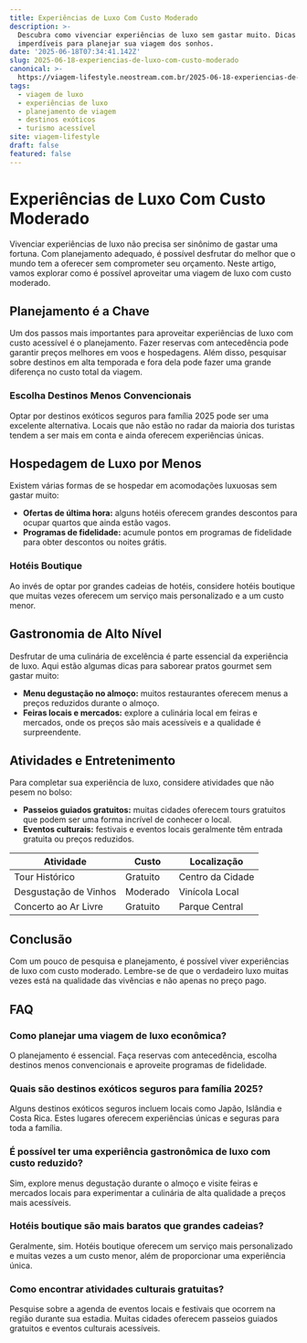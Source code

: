 ```yaml
---
title: Experiências de Luxo Com Custo Moderado
description: >-
  Descubra como vivenciar experiências de luxo sem gastar muito. Dicas
  imperdíveis para planejar sua viagem dos sonhos.
date: '2025-06-18T07:34:41.142Z'
slug: 2025-06-18-experiencias-de-luxo-com-custo-moderado
canonical: >-
  https://viagem-lifestyle.neostream.com.br/2025-06-18-experiencias-de-luxo-com-custo-moderado
tags:
  - viagem de luxo
  - experiências de luxo
  - planejamento de viagem
  - destinos exóticos
  - turismo acessível
site: viagem-lifestyle
draft: false
featured: false
---
```


# Experiências de Luxo Com Custo Moderado

Vivenciar experiências de luxo não precisa ser sinônimo de gastar uma fortuna. Com planejamento adequado, é possível desfrutar do melhor que o mundo tem a oferecer sem comprometer seu orçamento. Neste artigo, vamos explorar como é possível aproveitar uma viagem de luxo com custo moderado.

## Planejamento é a Chave

Um dos passos mais importantes para aproveitar experiências de luxo com custo acessível é o planejamento. Fazer reservas com antecedência pode garantir preços melhores em voos e hospedagens. Além disso, pesquisar sobre destinos em alta temporada e fora dela pode fazer uma grande diferença no custo total da viagem.

### Escolha Destinos Menos Convencionais

Optar por destinos exóticos seguros para família 2025 pode ser uma excelente alternativa. Locais que não estão no radar da maioria dos turistas tendem a ser mais em conta e ainda oferecem experiências únicas.

## Hospedagem de Luxo por Menos

Existem várias formas de se hospedar em acomodações luxuosas sem gastar muito:

- **Ofertas de última hora:** alguns hotéis oferecem grandes descontos para ocupar quartos que ainda estão vagos.
- **Programas de fidelidade:** acumule pontos em programas de fidelidade para obter descontos ou noites grátis.

### Hotéis Boutique

Ao invés de optar por grandes cadeias de hotéis, considere hotéis boutique que muitas vezes oferecem um serviço mais personalizado e a um custo menor.

## Gastronomia de Alto Nível

Desfrutar de uma culinária de excelência é parte essencial da experiência de luxo. Aqui estão algumas dicas para saborear pratos gourmet sem gastar muito:

- **Menu degustação no almoço:** muitos restaurantes oferecem menus a preços reduzidos durante o almoço.
- **Feiras locais e mercados:** explore a culinária local em feiras e mercados, onde os preços são mais acessíveis e a qualidade é surpreendente.

## Atividades e Entretenimento

Para completar sua experiência de luxo, considere atividades que não pesem no bolso:

- **Passeios guiados gratuitos:** muitas cidades oferecem tours gratuitos que podem ser uma forma incrível de conhecer o local.
- **Eventos culturais:** festivais e eventos locais geralmente têm entrada gratuita ou preços reduzidos.

| Atividade             | Custo | Localização            |
|-----------------------|-------|------------------------|
| Tour Histórico        | Gratuito  | Centro da Cidade       |
| Desgustação de Vinhos | Moderado | Vinícola Local         |
| Concerto ao Ar Livre  | Gratuito  | Parque Central         |

## Conclusão

Com um pouco de pesquisa e planejamento, é possível viver experiências de luxo com custo moderado. Lembre-se de que o verdadeiro luxo muitas vezes está na qualidade das vivências e não apenas no preço pago.

## FAQ

### Como planejar uma viagem de luxo econômica?

O planejamento é essencial. Faça reservas com antecedência, escolha destinos menos convencionais e aproveite programas de fidelidade.

### Quais são destinos exóticos seguros para família 2025?

Alguns destinos exóticos seguros incluem locais como Japão, Islândia e Costa Rica. Estes lugares oferecem experiências únicas e seguras para toda a família.

### É possível ter uma experiência gastronômica de luxo com custo reduzido?

Sim, explore menus degustação durante o almoço e visite feiras e mercados locais para experimentar a culinária de alta qualidade a preços mais acessíveis.

### Hotéis boutique são mais baratos que grandes cadeias?

Geralmente, sim. Hotéis boutique oferecem um serviço mais personalizado e muitas vezes a um custo menor, além de proporcionar uma experiência única.

### Como encontrar atividades culturais gratuitas?

Pesquise sobre a agenda de eventos locais e festivais que ocorrem na região durante sua estadia. Muitas cidades oferecem passeios guiados gratuitos e eventos culturais acessíveis.
